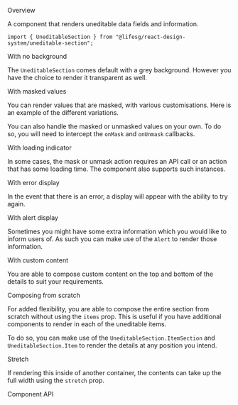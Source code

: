 
<Meta of={UneditableSectionStories} />

<Title>UneditableSection</Title>

<Secondary>Overview</Secondary>

A component that renders uneditable data fields and information.

```tsx
import { UneditableSection } from "@lifesg/react-design-system/uneditable-section";
```

<Canvas of={UneditableSectionStories.Default} />

<Heading3>With no background</Heading3>

The `UneditableSection` comes default with a grey background. However you have the
choice to render it transparent as well.

<Canvas of={UneditableSectionStories.NoBackground} />

<Heading3>With masked values</Heading3>

You can render values that are masked, with various customisations. Here is an
example of the different variations.

<Canvas of={UneditableSectionStories.WithMaskedItems} />

You can also handle the masked or unmasked values on your own. To do so, you will
need to intercept the `onMask` and `onUnmask` callbacks.

<Canvas of={UneditableSectionStories.ControlledMaskUnmask} />

<Heading3>With loading indicator</Heading3>

In some cases, the mask or unmask action requires an API call or an action that has
some loading time. The component also supports such instances.

<Canvas of={UneditableSectionStories.MaskUnmaskWithLoading} />

<Heading3>With error display</Heading3>

In the event that there is an error, a display will appear with the ability to
try again.

<Canvas of={UneditableSectionStories.MaskUnmaskWithError} />

<Heading3>With alert display</Heading3>

Sometimes you might have some extra information which you would like to inform users of.
As such you can make use of the `Alert` to render those information.

<Canvas of={UneditableSectionStories.MaskUnmaskWithAlert} />

<Heading3>With custom content</Heading3>

You are able to compose custom content on the top and bottom of the details to suit
your requirements.

<Canvas of={UneditableSectionStories.WithCustomContent} />

<Heading3>Composing from scratch</Heading3>

For added flexibility, you are able to compose the entire section from scratch
without using the `items` prop. This is useful if you have additional components
to render in each of the uneditable items.

To do so, you can make use of the `UneditableSection.ItemSection` and `UneditableSection.Item`
to render the details at any position you intend.

<Canvas of={UneditableSectionStories.ComposingFromScratch} />

<Heading3>Stretch</Heading3>

If rendering this inside of another container, the contents can take up the full
width using the `stretch` prop.

<Canvas of={UneditableSectionStories.Stretch} />

<Secondary>Component API</Secondary>

<PropsTable />

